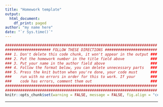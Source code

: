 ```yaml
---
title: "Homework template"
output: 
  html_document:
    df_print: paged
author: "my name here"
date: "`r Sys.time()`"
---
```


<style type="text/css">
.main-container {
  max-width: 1300px;
  margin-left: auto;
  margin-right: auto;
}
</style>

```r
######################################################################
##################### FOLLOW THESE DIRECTIONS ########################
### 1. Don't delete this code chunk, it won't appear in the output ###
### 2. Put the homework number in the title field above            ###
### 3. Put your name in the author field above                     ###
### 4. Follow the format below, you can delete unnecessary parts   ###
### 5. Press the knit button when you're done, your code must      ###
###    run with no errors in order for this to work. If your       ###
###    code has errors, comment them out                           ###
######################################################################
######################################################################
knitr::opts_chunk$set(warning = FALSE, message = FALSE, fig.align = "center", tidy = FALSE, max.print = 20)
```

---
